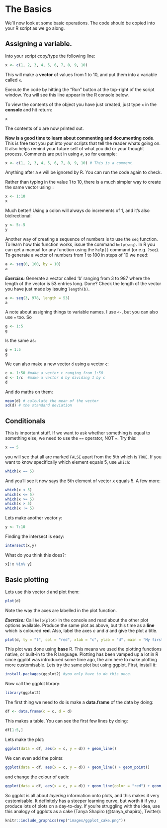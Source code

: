 # The Basics {#thebasics}

We'll now look at some basic operations. The code should be copied into your R script as we go along.

## Assigning a variable.

Into your script copy/type the following line:

```r
x <- c(1, 2, 3, 4, 5, 6, 7, 8, 9, 10)
```

This will make a **vector** of values from 1 to 10, and put them into a variable called `x`.

Execute the code by hitting the "Run" button at the top-right of the script window. You will see this line appear in the R console below.

To view the contents of the object you have just created, just type `x` in the **console** and hit return:

```r
x
```

The contents of x are now printed out.

**Now is a good time to learn about commenting and documenting code**. This is free text you put into your scripts that tell the reader whats going on. It also helps remind your future self of what you did or your thought process. Comments are put in using ```#```, so for example:

```r
x <- c(1, 2, 3, 4, 5, 6, 7, 8, 9, 10) # This is a comment.
```

Anything after a `#` will be ignored by R. You can run the code again to check.

Rather than typing in the value 1 to 10, there is a much simpler way to create the same vector using `:`

```r
x <- 1:10
x
```

Much better! Using a colon will always do increments of 1, and it's also bidirectional:

```r
y <- 5:-5
y
```

Another way of creating a sequence of numbers is to use the `seq` function. To learn how this function works, issue the command `help(seq)`. In R you can get a manual for any function using the `help()` command (or e.g. `?seq`). To generate a vector of numbers from 1 to 100 in steps of 10 we need:

```r
a <- seq(0, 100, by = 10)
a
```

***Exercise:*** Generate a vector called 'b' ranging from 3 to 987 where the length of the vector is 53 entries long.
Done? Check the length of the vector you have just made by issuing `length(b)`.

```r
a <- seq(3, 978, length = 53)
a
```

A note about assigning things to variable names. I use ```<-```, but you can also use ```=``` too. So

```r
g <- 1:5
g
```

Is the same as:
```r
g = 1:5
g
```

We can also make a new vector `d` using a vector `c`: 
```r
c <- 1:50 #make a vector c ranging from 1:50
d <- 1/c  #make a vector d by dividing 1 by c
d
```

And do maths on them:
```r
mean(d) # calculate the mean of the vector
sd(d) # the standard deviation
```

## Conditionals

This is important stuff. If we want to ask whether something is equal to something else, we need to use the `==` operator, NOT `=`. Try this:

```r
x == 5
```

you will see that all are marked `FALSE` apart from the 5th which is `TRUE`. If you want to know specifically which element equals 5, use `which`:

```r
which(x == 5)
```

And you'll see it now says the 5th element of vector x equals 5. A few more:

```r
which(x < 5)
which(x <= 5)
which(x >= 5)
which(x > 5)
which(x != 5)
```

Lets make another vector `y`:
```r
y <- 7:10
```

Finding the intersect is easy:
```r
intersect(x,y)
```

What do you think this does?:
```r
x[!x %in% y]
```

## Basic plotting

Lets use this vector `d` and plot them:

```r
plot(d)
```

Note the way the axes are labelled in the plot function.

***Exercise:*** Call `help(plot)` in the console and read about the other plot options available. Produce the same plot as above, but this time as a **line** which is coloured **red**. Also, label the axes $c$ and $d$ and give the plot a title.

```r
plot(d, ty = "l", col = "red", xlab = "c", ylab = "d", main = "My first plot")
```

This plot was done using **base** R. This means we used the plotting functions native, or built-in to the R language. Plotting has been vamped up a lot in R since ggplot was introduced some time ago, the aim here to make plotting more customisable. Lets try the same plot but using ggplot. First, install it:

```r
install.packages(ggplot2) #you only have to do this once.
```

Now call the ggplot library:

```r
library(ggplot2)
```

The first thing we need to do is make a **data.frame** of the data by doing:
```r
df <- data.frame(c = c, d = d)
```

This makes a table. You can see the first few lines by doing:
```r
df[1:5,]
```

Lets make the plot:
```r
ggplot(data = df, aes(x = c, y = d)) + geom_line()
```

We can even add the points:
```r
ggplot(data = df, aes(x = c, y = d)) + geom_line() + geom_point()
```

and change the colour of each:
```r
ggplot(data = df, aes(x = c, y = d)) + geom_line(color = "red") + geom_point(color = "green")
```

So ggplot is all about *layering* information onto plots, and this makes it very customisable. It definitely has a steeper learning curve, but worth it if you produce lots of plots on a day-to-day. If you're struggling with the idea, use this analogy of ggplots as a cake (Tanya Shapiro (\@tanya_shapiro), Twitter):

```r
knitr::include_graphics(rep("images/ggplot_cake.png"))
```




